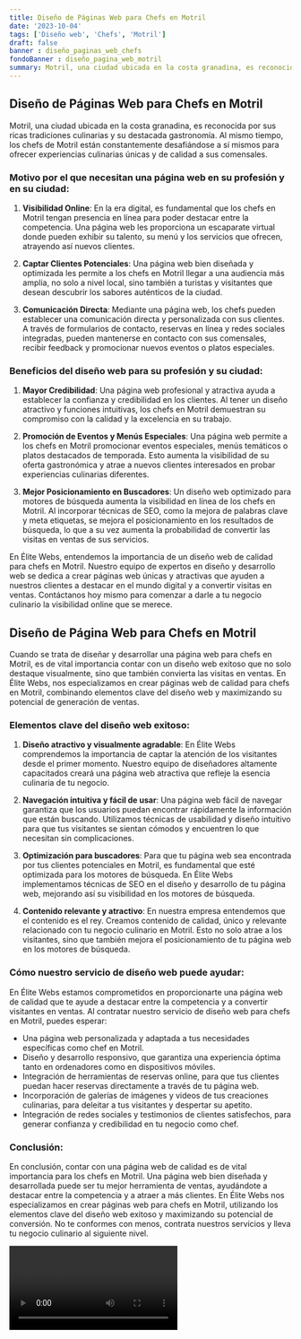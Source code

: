 ```yaml
---
title: Diseño de Páginas Web para Chefs en Motril
date: '2023-10-04'
tags: ['Diseño web', 'Chefs', 'Motril']
draft: false
banner : diseño_paginas_web_chefs
fondoBanner : diseño_pagina_web_motril
summary: Motril, una ciudad ubicada en la costa granadina, es reconocida por sus ricas tradiciones culinarias y su destacada gastronomía. Al mismo tiempo, los chefs de Motril están constantemente desafiándose a sí mismos para ofrecer experiencias culinarias únicas y de calidad a sus comensales.
---
```


## Diseño de Páginas Web para Chefs en Motril

Motril, una ciudad ubicada en la costa granadina, es reconocida por sus ricas tradiciones culinarias y su destacada gastronomía. Al mismo tiempo, los chefs de Motril están constantemente desafiándose a sí mismos para ofrecer experiencias culinarias únicas y de calidad a sus comensales.

### Motivo por el que necesitan una página web en su profesión y en su ciudad:

1. **Visibilidad Online**: En la era digital, es fundamental que los chefs en Motril tengan presencia en línea para poder destacar entre la competencia. Una página web les proporciona un escaparate virtual donde pueden exhibir su talento, su menú y los servicios que ofrecen, atrayendo así nuevos clientes.

2. **Captar Clientes Potenciales**: Una página web bien diseñada y optimizada les permite a los chefs en Motril llegar a una audiencia más amplia, no solo a nivel local, sino también a turistas y visitantes que desean descubrir los sabores auténticos de la ciudad.

3. **Comunicación Directa**: Mediante una página web, los chefs pueden establecer una comunicación directa y personalizada con sus clientes. A través de formularios de contacto, reservas en línea y redes sociales integradas, pueden mantenerse en contacto con sus comensales, recibir feedback y promocionar nuevos eventos o platos especiales.

### Beneficios del diseño web para su profesión y su ciudad:

1. **Mayor Credibilidad**: Una página web profesional y atractiva ayuda a establecer la confianza y credibilidad en los clientes. Al tener un diseño atractivo y funciones intuitivas, los chefs en Motril demuestran su compromiso con la calidad y la excelencia en su trabajo.

2. **Promoción de Eventos y Menús Especiales**: Una página web permite a los chefs en Motril promocionar eventos especiales, menús temáticos o platos destacados de temporada. Esto aumenta la visibilidad de su oferta gastronómica y atrae a nuevos clientes interesados en probar experiencias culinarias diferentes.

3. **Mejor Posicionamiento en Buscadores**: Un diseño web optimizado para motores de búsqueda aumenta la visibilidad en línea de los chefs en Motril. Al incorporar técnicas de SEO, como la mejora de palabras clave y meta etiquetas, se mejora el posicionamiento en los resultados de búsqueda, lo que a su vez aumenta la probabilidad de convertir las visitas en ventas de sus servicios.

En Élite Webs, entendemos la importancia de un diseño web de calidad para chefs en Motril. Nuestro equipo de expertos en diseño y desarrollo web se dedica a crear páginas web únicas y atractivas que ayuden a nuestros clientes a destacar en el mundo digital y a convertir visitas en ventas. Contáctanos hoy mismo para comenzar a darle a tu negocio culinario la visibilidad online que se merece.

<GifSeo />

<Cta />

## Diseño de Página Web para Chefs en Motril

Cuando se trata de diseñar y desarrollar una página web para chefs en Motril, es de vital importancia contar con un diseño web exitoso que no solo destaque visualmente, sino que también convierta las visitas en ventas. En Élite Webs, nos especializamos en crear páginas web de calidad para chefs en Motril, combinando elementos clave del diseño web y maximizando su potencial de generación de ventas.

### Elementos clave del diseño web exitoso:

1. **Diseño atractivo y visualmente agradable**: En Élite Webs comprendemos la importancia de captar la atención de los visitantes desde el primer momento. Nuestro equipo de diseñadores altamente capacitados creará una página web atractiva que refleje la esencia culinaria de tu negocio.

2. **Navegación intuitiva y fácil de usar**: Una página web fácil de navegar garantiza que los usuarios puedan encontrar rápidamente la información que están buscando. Utilizamos técnicas de usabilidad y diseño intuitivo para que tus visitantes se sientan cómodos y encuentren lo que necesitan sin complicaciones.

3. **Optimización para buscadores**: Para que tu página web sea encontrada por tus clientes potenciales en Motril, es fundamental que esté optimizada para los motores de búsqueda. En Élite Webs implementamos técnicas de SEO en el diseño y desarrollo de tu página web, mejorando así su visibilidad en los motores de búsqueda.

4. **Contenido relevante y atractivo**: En nuestra empresa entendemos que el contenido es el rey. Creamos contenido de calidad, único y relevante relacionado con tu negocio culinario en Motril. Esto no solo atrae a los visitantes, sino que también mejora el posicionamiento de tu página web en los motores de búsqueda.

### Cómo nuestro servicio de diseño web puede ayudar:

En Élite Webs estamos comprometidos en proporcionarte una página web de calidad que te ayude a destacar entre la competencia y a convertir visitantes en ventas. Al contratar nuestro servicio de diseño web para chefs en Motril, puedes esperar:

- Una página web personalizada y adaptada a tus necesidades específicas como chef en Motril.
- Diseño y desarrollo responsivo, que garantiza una experiencia óptima tanto en ordenadores como en dispositivos móviles.
- Integración de herramientas de reservas online, para que tus clientes puedan hacer reservas directamente a través de tu página web.
- Incorporación de galerías de imágenes y videos de tus creaciones culinarias, para deleitar a tus visitantes y despertar su apetito.
- Integración de redes sociales y testimonios de clientes satisfechos, para generar confianza y credibilidad en tu negocio como chef.

### Conclusión:

En conclusión, contar con una página web de calidad es de vital importancia para los chefs en Motril. Una página web bien diseñada y desarrollada puede ser tu mejor herramienta de ventas, ayudándote a destacar entre la competencia y a atraer a más clientes. En Élite Webs nos especializamos en crear páginas web para chefs en Motril, utilizando los elementos clave del diseño web exitoso y maximizando su potencial de conversión. No te conformes con menos, contrata nuestros servicios y lleva tu negocio culinario al siguiente nivel.

<Video />

<CtaBot job='Chefs' city='Motril'/>

<Gmaps query='Motril+españa+maps' />